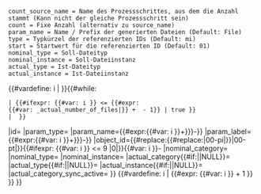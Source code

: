 <noinclude><pre>
count_source_name = Name des Prozessschrittes, aus dem die Anzahl stammt (Kann nicht der gleiche Prozessschritt sein)
count = Fixe Anzahl (alternativ zu source_name)
param_name = Name / Prefix der generierten Dateien (Default: File)
type = Typkürzel der referenzierten IDs (Default: mi)
start = Startwert für die referenzierten ID (Default: 01)
nominal_type = Soll-Dateityp
nominal_instance = Soll-Dateiinstanz
actual_type = Ist-Dateityp
actual_instance = Ist-Dateiinstanz
</pre>
</noinclude>
<includeonly>{{#vardefine: i | {{{start|1}}} }}{{#while:
 | {{#ifexpr: {{#var: i }} <= {{#expr:{{#var: {{{count_source_name|}}}_actual_number_of_files|{{{count}}}}} + {{{start|1}}} - 1}} | true }}
 |<!-- Shared with other param arrays
-->{{OslTemplate:LabProcess/Parameter/MultiFile/Config
|index={{#expr: {{{index_start|0}}} + {{#var: i }} }}
|id={{{id|}}}
|param_type={{{param_type|}}}
|param_name={{{param_name|File}}}{{#expr:{{#var: i }}+{{{name_start|{{{start|1}}}}}}-{{{start|1}}}}}
|param_label={{{param_label|File}}} {{#expr:{{#var: i }}+{{{name_start|{{{start|1}}}}}}-{{{start|1}}}}}
|object_id={{#replace:{{#replace:{{PAGENAME}}|00-pi|}}|00-pt|}}{{#ifexpr: {{#var: i }} <= 9 |0|}}{{#var: i }}-{{{object_id_postfix|mi}}}<!-- 
individual section (shared with objects) -->
|nominal_category={{{nominal_category|}}}
|nominal_type={{{nominal_type|}}}
|nominal_instance={{{nominal_instance|}}}
|actual_category{{#if:{{{actual_category|}}}||NULL}}={{{actual_category|}}}
|actual_type{{#if:{{{actual_type|}}}||NULL}}={{{actual_type|}}}
|actual_instance{{#if:{{{actual_instance|}}}||NULL}}={{{actual_instance|}}}
|actual_category_sync_active={{{actual_category_sync_active|}}}
}}<!--
-->{{#vardefine: i | {{#expr: {{#var: i }} + 1 }} }}
}}</includeonly>